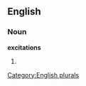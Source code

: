 
==English==

===Noun===
'''excitations'''

# {{plural of|[[excitation]]}}

[[Category:English plurals]]